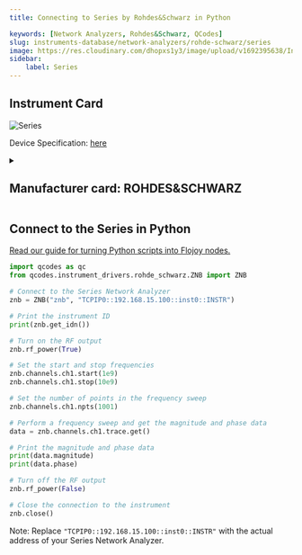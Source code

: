 ```yaml
---
title: Connecting to Series by Rohdes&Schwarz in Python

keywords: [Network Analyzers, Rohdes&Schwarz, QCodes] 
slug: instruments-database/network-analyzers/rohde-schwarz/series 
image: https://res.cloudinary.com/dhopxs1y3/image/upload/v1692395638/Instruments/Network%20Analyzers/RS-ZNB8/file.png
sidebar:
    label: Series 
---
```



## Instrument Card



![Series](https://res.cloudinary.com/dhopxs1y3/image/upload/v1692395638/Instruments/Network%20Analyzers/RS-ZNB8/file.png)

Device Specification: [here](https://scdn.rohde-schwarz.com/ur/pws/dl_downloads/dl_common_library/dl_brochures_and_datasheets/pdf_1/ZNB_bro_en_3608-3278-12_v0301.pdf)

<details style={{ marginTop: "15px"}}>
<summary><h2 style={{display:'inline'}}>Manufacturer card: ROHDES&SCHWARZ</h2></summary>

![ROHDES&SCHWARZ](https://res.cloudinary.com/dhopxs1y3/image/upload/v1692806194/Instruments/Vendor%20Logos/RohdeSchwarz.png)

Rohde & Schwarz GmbH & Co KG is an international electronics group specializing in the fields of electronic test equipment, broadcast & media, cybersecurity, radiomonitoring and radiolocation, and radiocommunication.

- Headquarters: Munich, Germany
- Yearly Revenue (millions, USD): 2500
- Vendor Website: [here](https://www.rohde-schwarz.com/ca/home_48230.html)

</details>


<FeaturedInstrumentVideo category="NETWORK_ANALYZERS" />

## Connect to the Series in Python

[Read our guide for turning Python scripts into Flojoy nodes.](https://docs.flojoy.ai/contribution/blocks/custom-flojoy-block/)



<Tabs>
<TabItem value="Flojoy" label="Flojoy" className="flojoy-instrument-tabs">

<SectionsCard category="NETWORK_ANALYZERS" manufacturer="Rohdes&Schwarz"></SectionsCard>

</TabItem>
<TabItem value="QCodes" label="QCodes">

```python
import qcodes as qc
from qcodes.instrument_drivers.rohde_schwarz.ZNB import ZNB

# Connect to the Series Network Analyzer
znb = ZNB("znb", "TCPIP0::192.168.15.100::inst0::INSTR")

# Print the instrument ID
print(znb.get_idn())

# Turn on the RF output
znb.rf_power(True)

# Set the start and stop frequencies
znb.channels.ch1.start(1e9)
znb.channels.ch1.stop(10e9)

# Set the number of points in the frequency sweep
znb.channels.ch1.npts(1001)

# Perform a frequency sweep and get the magnitude and phase data
data = znb.channels.ch1.trace.get()

# Print the magnitude and phase data
print(data.magnitude)
print(data.phase)

# Turn off the RF output
znb.rf_power(False)

# Close the connection to the instrument
znb.close()
```
Note: Replace `"TCPIP0::192.168.15.100::inst0::INSTR"` with the actual address of your Series Network Analyzer.

</TabItem>
</Tabs>